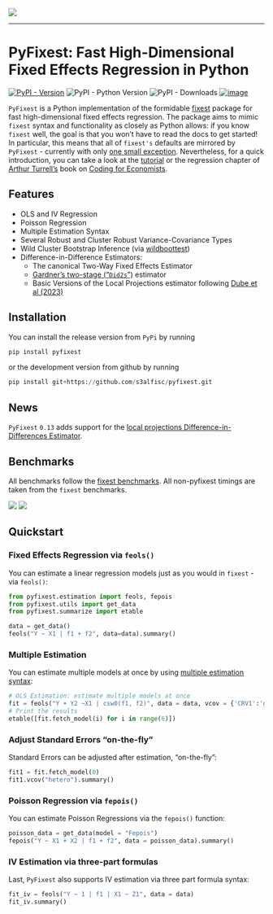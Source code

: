 ![](figures/pyfixest-logo.png)

-----------------

# PyFixest: Fast High-Dimensional Fixed Effects Regression in Python

[![PyPI - Version](https://img.shields.io/pypi/v/pyfixest.svg)](https://pypi.org/project/pyfixest/)
![PyPI - Python Version](https://img.shields.io/pypi/pyversions/pyfixest.svg)
![PyPI - Downloads](https://img.shields.io/pypi/dm/pyfixest)
[![image](https://codecov.io/gh/s3alfisc/pyfixest/branch/master/graph/badge.svg)](https://codecov.io/gh/s3alfisc/pyfixest)

`PyFixest` is a Python implementation of the formidable [fixest](https://github.com/lrberge/fixest) package for fast high-dimensional fixed effects regression. The package aims to mimic `fixest` syntax and functionality as closely as Python allows: if you know `fixest` well, the goal is that you won’t have to read the docs to get started! In particular, this means that all of `fixest's` defaults are mirrored by `PyFixest` - currently with only [one small exception](https://github.com/s3alfisc/pyfixest/issues/260).  Nevertheless, for a quick introduction, you can take a look at the [tutorial](https://s3alfisc.github.io/pyfixest/tutorial/) or the regression chapter of [Arthur Turrell's](https://github.com/aeturrell) book on [Coding for Economists](https://aeturrell.github.io/coding-for-economists/econmt-regression.html#imports).

## Features

- OLS and IV Regression
- Poisson Regression
- Multiple Estimation Syntax
- Several Robust and Cluster Robust Variance-Covariance Types
- Wild Cluster Bootstrap Inference (via [wildboottest](https://github.com/s3alfisc/wildboottest))
- Difference-in-Difference Estimators:
  - The canonical Two-Way Fixed Effects Estimator
  - [Gardner's two-stage ("`Did2s`")](https://jrgcmu.github.io/2sdd_current.pdf) estimator
  - Basic Versions of the Local Projections estimator following [Dube et al (2023)](https://www.nber.org/papers/w31184)

## Installation

You can install the release version from `PyPi` by running

```py
pip install pyfixest
```
or the development version from github by running
```py
pip install git+https://github.com/s3alfisc/pyfixest.git
```

## News

`PyFixest` `0.13` adds support for the [local projections Difference-in-Differences Estimator](https://s3alfisc.github.io/pyfixest/difference-in-differences-estimation/).

## Benchmarks

All benchmarks follow the [fixest benchmarks](https://github.com/lrberge/fixest/tree/master/_BENCHMARK). All non-pyfixest timings are taken from the `fixest` benchmarks.

![](./benchmarks/lets-plot-images/benchmarks_ols.svg)
![](./benchmarks/lets-plot-images/benchmarks_poisson.svg)

## Quickstart

### Fixed Effects Regression via `feols()`

You can estimate a linear regression models just as you would in `fixest` - via `feols()`:

```python
from pyfixest.estimation import feols, fepois
from pyfixest.utils import get_data
from pyfixest.summarize import etable

data = get_data()
feols("Y ~ X1 | f1 + f2", data=data).summary()
```

### Multiple Estimation

You can estimate multiple models at once by using [multiple estimation syntax](https://aeturrell.github.io/coding-for-economists/econmt-regression.html#multiple-regression-models):


```python
# OLS Estimation: estimate multiple models at once
fit = feols("Y + Y2 ~X1 | csw0(f1, f2)", data = data, vcov = {'CRV1':'group_id'})
# Print the results
etable([fit.fetch_model(i) for i in range(6)])
```

### Adjust Standard Errors "on-the-fly"

Standard Errors can be adjusted after estimation, "on-the-fly":

```python
fit1 = fit.fetch_model(0)
fit1.vcov("hetero").summary()
```
### Poisson Regression via `fepois()`

You can estimate Poisson Regressions via the `fepois()` function:

```python
poisson_data = get_data(model = "Fepois")
fepois("Y ~ X1 + X2 | f1 + f2", data = poisson_data).summary()
```

### IV Estimation via three-part formulas

Last, `PyFixest` also supports IV estimation via three part formula syntax:

```python

fit_iv = feols("Y ~ 1 | f1 | X1 ~ Z1", data = data)
fit_iv.summary()
```


